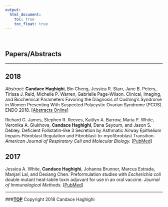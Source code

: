 ```yaml
---
output:
  html_document:
    toc: true
    toc_float: true
---
```



<link rel="stylesheet" href="styles.css" type="text/css" />

<br>

## Papers/Abstracts

***

## 2018

<i> Abstract: </i> **Candace Haghighi**, Bin Cheng, Jessica R. Starr, Jane B. Peters, Tirissa J. Reid, Michelle P. Warren, Gabrielle Page-Wilson. Clinical, Imaging, and Biochemical Parameters Favoring the Diagnosis of Cushing's Syndrome in Women Presenting With Suspected Polycystic Ovarian Syndrome (PCOS). ENDO 2018. [[Abstracts Online](http://www.abstractsonline.com/pp8/#!/4482/presentation/8188)] 

Richard G. James, Stephen R. Reeves, Kaitlyn A. Barrow, Maria P. White, Veronika A. Glukhova, **Candace Haghighi**, Dana Seyoum, and Jason S. Debley. Deficient Follistatin-like 3 Secretion by Asthmatic Airway Epithelium Impairs Fibroblast Regulation and Fibroblast-to-myofibroblast Transition. <i> American Journal of Respiratory Cell and Molecular Biology. </i> [[PubMed](https://www.ncbi.nlm.nih.gov/pubmed/29394092)]

## 2017

Jessica A. White, **Candace Haghighi**, Johanna Brunner, Marcus Estrada, Manjari Lal, and Dexiang Chen. Preformulation studies with <i> Escherichia coli </i> double mutant heat-labile toxin adjuvant for use in an oral vaccine. <i> Journal of Immunological Methods. </i> [[PubMed](https://www.ncbi.nlm.nih.gov/pmc/articles/PMC5703769/)]


***

###**[TOP](#)**
Copyright 2018 Candace Haghighi

<br>
<br>
